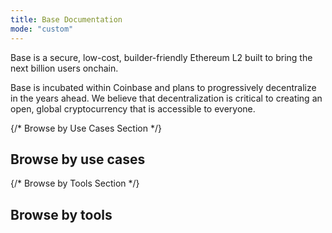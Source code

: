 ```yaml
---
title: Base Documentation
mode: "custom"
---
```




<HomeWrapper>
  <HomeHeader title="Base Documentation">
  Base is a secure, low-cost, builder-friendly Ethereum L2 built to bring the next billion users onchain.

  Base is incubated within Coinbase and plans to progressively decentralize in the years ahead. We believe that decentralization is critical to creating an open, global cryptocurrency that is accessible to everyone.
  </HomeHeader>

{/* Browse by Use Cases Section */}
  <div className="space-y-6 pt-12">
    <h2 className="text-2xl text-black font-semibold dark:text-white">Browse by use cases</h2>
    <div className="grid grid-cols-1 md:grid-cols-2 gap-6">
      <BrowseUseCaseCard
        title="Onboard anyone"
        description="Let users sign up and sign in with Smart Wallet — the universal account for the onchain world."
        icon={onboardingSvg}
        href="/cookbook/onboard-any-user"
      />
      <BrowseUseCaseCard
        title="Accept crypto payments"
        description="Integrate secure and efficient crypto payment solutions for your applications."
        icon={paymentsSvg}
        href="/cookbook/accept-crypto-payments"
      />
      <BrowseUseCaseCard
        title="Launch AI agents"
        description="Build and deploy AI agents that can interact with onchain data and smart contracts."
        icon={agentSvg}
        href="/cookbook/launch-ai-agents"
      />
      <BrowseUseCaseCard
        title="Create engaging social experiences"
        description="Add decentralized social features in your app for new content and identity."
        icon={socialSvg}
        href="/cookbook/decentralize-your-social-app"
      />
      <BrowseUseCaseCard
        title="DeFi your app"
        description="Integrate DeFi protocols and services directly into your applications."
        icon={depositSvg}
        href="/cookbook/defi-your-app"
      />
      <BrowseUseCaseCard
        title="Remove first-timer friction"
        description="Enable gasless transactions and account abstraction solutions."
        icon={gaslessSvg}
        href="/cookbook/go-gasless"
      />
    </div>
  </div>

{/* Browse by Tools Section */}
  <div className="space-y-6 pt-8">
    <h2 className="text-2xl text-black font-semibold dark:text-white">Browse by tools</h2>
    <div className="grid grid-cols-1 md:grid-cols-2 gap-6">
      <BrowseCard
        title="OnchainKit"
        description="Build an app in 10 minutes with this all-in-one toolkit and full-stack components."
        icon={onchainKitSvg}
        href="/onchainkit/getting-started"
      />
      <BrowseCard
        title="Smart Wallet"
        description="A passkey-based universal account to connect with the onchain world."
        icon={smartWalletSvg}
        href="/smart-wallet/quickstart"
      />
      <BrowseCard
        title="AgentKit"
        description="Give every AI agent a crypto wallet and the ability to transact and interact onchain."
        icon={agentKitSvg}
        href="https://docs.cdp.coinbase.com/agentkit/docs/welcome"
      />
      <BrowseCard
        title="Paymaster"
        description="Build gasless apps with bundled infrastructure. Start with free credits."
        icon={paymasterSvg}
        href="https://docs.cdp.coinbase.com/paymaster/docs/welcome"
      />
      <BrowseCard
        title="MiniKit"
        description="Feature your mini app on Warpcast and Coinbase Wallet with a few lines of code.."
        icon={miniKitSvg}
        href="https://replit.com/@tina-he/ock-frames-template?v=1#README.md"
      />
      <BrowseCard
        title="Verifications"
        description="Identify high-quality users and build compliant apps with verifiable attestations."
        icon={verificationsSvg}
        href="https://docs.cdp.coinbase.com/verifications/docs/welcome"
      />
    </div>
  </div>

</HomeWrapper>
